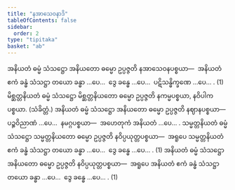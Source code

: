 ```yaml
---
title: "နအာသေဝနာဒိ"
tableOfContents: false
sidebar:
  order: 2
type: "tipitaka"
basket: "ab"
---
```



<DynamicBreadcrumb />

<Division number="32">

<Paragraph number="2332">
အနိယတံ ဓမ္မံ သံသဋ္ဌော အနိယတော ဓမ္မော ဥပ္ပဇ္ဇတိ နအာသေဝနပစ္စယာ—  အနိယတံ ဧကံ ခန္ဓံ သံသဋ္ဌာ တယော ခန္ဓာ …ပေ…  ဒွေ ခန္ဓေ …ပေ…  ပဋိသန္ဓိက္ခဏေ …ပေ… . (1)
</Paragraph>

<Paragraph number="2333">
မိစ္ဆတ္တနိယတံ ဓမ္မံ သံသဋ္ဌော မိစ္ဆတ္တနိယတော ဓမ္မော ဥပ္ပဇ္ဇတိ နကမ္မပစ္စယာ, နဝိပါကပစ္စယာ. (သံခိတ္တံ.)
</Paragraph>

<Paragraph number="2334">
အနိယတံ ဓမ္မံ သံသဋ္ဌော အနိယတော ဓမ္မော ဥပ္ပဇ္ဇတိ နဈာနပစ္စယာ—  ပဉ္စဝိညာဏံ …ပေ…  နမဂ္ဂပစ္စယာ—  အဟေတုကံ အနိယတံ …ပေ… .
</Paragraph>

<Paragraph number="2335">
သမ္မတ္တနိယတံ ဓမ္မံ သံသဋ္ဌော သမ္မတ္တနိယတော ဓမ္မော ဥပ္ပဇ္ဇတိ နဝိပ္ပယုတ္တပစ္စယာ—  အရူပေ သမ္မတ္တနိယတံ ဧကံ ခန္ဓံ သံသဋ္ဌာ တယော ခန္ဓာ …ပေ…  ဒွေ ခန္ဓေ …ပေ… . (1)
</Paragraph>

<Paragraph number="2336">
အနိယတံ ဓမ္မံ သံသဋ္ဌော အနိယတော ဓမ္မော ဥပ္ပဇ္ဇတိ နဝိပ္ပယုတ္တပစ္စယာ—  အရူပေ အနိယတံ ဧကံ ခန္ဓံ သံသဋ္ဌာ တယော ခန္ဓာ …ပေ…  ဒွေ ခန္ဓေ …ပေ… . (1)
</Paragraph>
</Division>